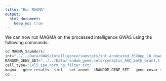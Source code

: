 ```yaml
---
title: "Run MAGMA"
output: 
  html_document:
    keep_md: true
---
```


We can now run MAGMA on the processed intelligence GWAS using the following commands:

```R
cd MAGMA_Saunders/
int="../../Data/GWAS/Intelligence/sumstats/int.annotated_35kbup_10_down.genes.raw"
RANDOM_GENE_SET="../../Data/random_gene_sets/synaptic_ARC_Seth_Grant.t.txt"
cell_type="Lvl5_spe_norm_no_filter.txt"
magma --gene-results  $int --set-annot  $RANDOM_GENE_SET --gene-covar $cell_type filter onesided --out int
cd ..
```